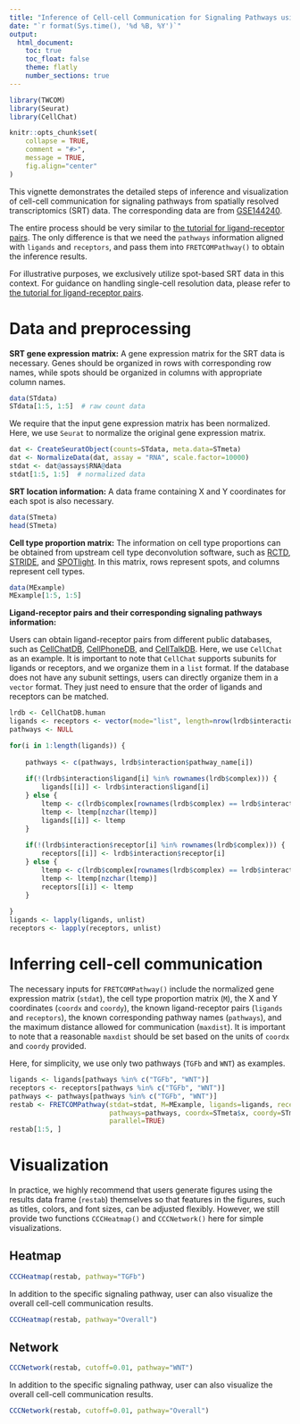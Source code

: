 ```yaml
---
title: "Inference of Cell-cell Communication for Signaling Pathways using TWCOM"
date: "`r format(Sys.time(), '%d %B, %Y')`"
output:
  html_document:
    toc: true
    toc_float: false
    theme: flatly
    number_sections: true
---
```


```r
library(TWCOM)
library(Seurat)
library(CellChat)
```

```r
knitr::opts_chunk$set(
    collapse = TRUE,
    comment = "#>",
    message = TRUE,
    fig.align="center"
)
```

This vignette demonstrates the detailed steps of inference and visualization of cell-cell communication for signaling pathways from spatially resolved transcriptomics (SRT) data. The corresponding data are from <a href="https://www.ncbi.nlm.nih.gov/geo/query/acc.cgi?acc=GSE144240" target="_blank">GSE144240</a>.

The entire process should be very similar to <a href="https://dongyuanwu.github.io/assets/tutoridal/TWCOM_Introduction.html" target="_blank">the tutorial for ligand-receptor pairs</a>. The only difference is that we need the `pathways` information aligned with `ligands` and `receptors`, and pass them into `FRETCOMPathway()` to obtain the inference results. 

For illustrative purposes, we exclusively utilize spot-based SRT data in this context. For guidance on handling single-cell resolution data, please refer to <a href="https://dongyuanwu.github.io/assets/tutoridal/TWCOM_Introduction.html" target="_blank">the tutorial for ligand-receptor pairs</a>.

# Data and preprocessing

**SRT gene expression matrix:** A gene expression matrix for the SRT data is necessary. Genes should be organized in rows with corresponding row names, while spots should be organized in columns with appropriate column names.

```r
data(STdata)
STdata[1:5, 1:5]  # raw count data

```

We require that the input gene expression matrix has been normalized. Here, we use `Seurat` to normalize the original gene expression matrix.

```r
dat <- CreateSeuratObject(counts=STdata, meta.data=STmeta)
dat <- NormalizeData(dat, assay = "RNA", scale.factor=10000)
stdat <- dat@assays$RNA@data
stdat[1:5, 1:5]  # normalized data

```

**SRT location information:** A data frame containing X and Y coordinates for each spot is also necessary. 

```r
data(STmeta)
head(STmeta)

```

**Cell type proportion matrix:** The information on cell type proportions can be obtained from upstream cell type deconvolution software, such as <a href="https://github.com/dmcable/spacexr" target="_blank">RCTD</a>, <a href="https://github.com/DongqingSun96/STRIDE" target="_blank">STRIDE</a>, and <a href="https://github.com/MarcElosua/SPOTlight" target="_blank">SPOTlight</a>. In this matrix, rows represent spots, and columns represent cell types.

```r
data(MExample)
MExample[1:5, 1:5]

```

**Ligand-receptor pairs and their corresponding signaling pathways information:**

Users can obtain ligand-receptor pairs from different public databases, such as <a href="https://github.com/jinworks/CellChat" target="_blank">CellChatDB</a>, <a href="https://github.com/ventolab/CellphoneDB" target="_blank">CellPhoneDB</a>, and <a href="https://github.com/ZJUFanLab/CellTalkDB" target="_blank">CellTalkDB</a>. Here, we use `CellChat` as an example. It is important to note that `CellChat` supports subunits for ligands or receptors, and we organize them in a `list` format. If the database does not have any subunit settings, users can directly organize them in a `vector` format. They just need to ensure that the order of ligands and receptors can be matched.

```r
lrdb <- CellChatDB.human
ligands <- receptors <- vector(mode="list", length=nrow(lrdb$interaction))
pathways <- NULL

for(i in 1:length(ligands)) {
    
    pathways <- c(pathways, lrdb$interaction$pathway_name[i])
    
    if(!(lrdb$interaction$ligand[i] %in% rownames(lrdb$complex))) {
        ligands[[i]] <- lrdb$interaction$ligand[i]
    } else {
        ltemp <- c(lrdb$complex[rownames(lrdb$complex) == lrdb$interaction$ligand[i], ])
        ltemp <- ltemp[nzchar(ltemp)]
        ligands[[i]] <- ltemp
    }
    
    if(!(lrdb$interaction$receptor[i] %in% rownames(lrdb$complex))) {
        receptors[[i]] <- lrdb$interaction$receptor[i]
    } else {
        ltemp <- c(lrdb$complex[rownames(lrdb$complex) == lrdb$interaction$receptor[i], ])
        ltemp <- ltemp[nzchar(ltemp)]
        receptors[[i]] <- ltemp
    }
    
}
ligands <- lapply(ligands, unlist)
receptors <- lapply(receptors, unlist)

```

# Inferring cell-cell communication

The necessary inputs for `FRETCOMPathway()` include the normalized gene expression matrix (`stdat`), the cell type proportion matrix (`M`), the X and Y coordinates (`coordx` and `coordy`), the known ligand-receptor pairs (`ligands` and `receptors`), the known corresponding pathway names (`pathways`), and the maximum distance allowed for communication (`maxdist`). It is important to note that a reasonable `maxdist` should be set based on the units of `coordx` and `coordy` provided.

Here, for simplicity, we use only two pathways (`TGFb` and `WNT`) as examples.

```r
ligands <- ligands[pathways %in% c("TGFb", "WNT")]
receptors <- receptors[pathways %in% c("TGFb", "WNT")]
pathways <- pathways[pathways %in% c("TGFb", "WNT")]
restab <- FRETCOMPathway(stdat=stdat, M=MExample, ligands=ligands, receptors=receptors,
                         pathways=pathways, coordx=STmeta$x, coordy=STmeta$y, maxdist=3,
                         parallel=TRUE)
restab[1:5, ]

```

# Visualization

In practice, we highly recommend that users generate figures using the results data frame (`restab`) themselves so that features in the figures, such as titles, colors, and font sizes, can be adjusted flexibly. However, we still provide two functions `CCCHeatmap()` and `CCCNetwork()` here for simple visualizations.

## Heatmap

```r
CCCHeatmap(restab, pathway="TGFb")

```

In addition to the specific signaling pathway, user can also visualize the overall cell-cell communication results.

```r
CCCHeatmap(restab, pathway="Overall")

```

## Network

```r
CCCNetwork(restab, cutoff=0.01, pathway="WNT")

```

In addition to the specific signaling pathway, user can also visualize the overall cell-cell communication results.

```r
CCCNetwork(restab, cutoff=0.01, pathway="Overall")

```
